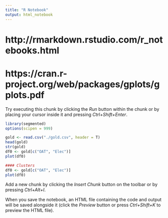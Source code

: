```yaml
---
title: "R Notebook"
output: html_notebook
---
```


# http://rmarkdown.rstudio.com/r_notebooks.html
# https://cran.r-project.org/web/packages/gplots/gplots.pdf

Try executing this chunk by clicking the *Run* button within the chunk or by placing your cursor inside it and pressing *Ctrl+Shift+Enter*. 

```r

library(segmented)
options(scipen = 999)

gold <- read.csv("./gold.csv", header = T)
head(gold)
str(gold)
df0 <- gold[c("OAT", "Elec")]
plot(df0)

#### Clusters
df0 <- gold[c("OAT", "Elec")]
plot(df0)

```

Add a new chunk by clicking the *Insert Chunk* button on the toolbar or by pressing *Ctrl+Alt+I*.

When you save the notebook, an HTML file containing the code and output will be saved alongside it (click the *Preview* button or press *Ctrl+Shift+K* to preview the HTML file).
